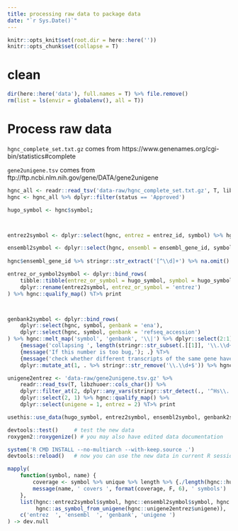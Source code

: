 ```yaml
---
title: processing raw data to package data
date: "`r Sys.Date()`"
---
```


```r
knitr::opts_knit$set(root.dir = here::here(''))
knitr::opts_chunk$set(collapse = T)
```



# clean

```r
dir(here::here('data'), full.names = T) %>% file.remove()
rm(list = ls(envir = globalenv(), all = T))
```



# Process raw data


`hgnc_complete_set.txt.gz` comes from https://www.genenames.org/cgi-bin/statistics#complete

`gene2unigene.tsv` comes from ftp://ftp.ncbi.nlm.nih.gov/gene/DATA/gene2unigene


```r
hgnc_all <- readr::read_tsv('data-raw/hgnc_complete_set.txt.gz', T, libzhuoer::cols_char()) 
hgnc <- hgnc_all %>% dplyr::filter(status == 'Approved')

hugo_symbol <- hgnc$symbol;



entrez2symbol <- dplyr::select(hgnc, entrez = entrez_id, symbol) %>% hgnc::qualify_map() %T>% print

ensembl2symbol <- dplyr::select(hgnc, ensembl = ensembl_gene_id, symbol) %>% hgnc::qualify_map() %T>% print
 
hgnc$ensembl_gene_id %>% stringr::str_extract('[^\\d]+') %>% na.omit() %>% unique

entrez_or_symbol2symbol <- dplyr::bind_rows(
	tibble::tibble(entrez_or_symbol = hugo_symbol, symbol = hugo_symbol), 
	dplyr::rename(entrez2symbol, entrez_or_symbol = 'entrez')
) %>% hgnc::qualify_map() %T>% print



genbank2symbol <- dplyr::bind_rows(
	dplyr::select(hgnc, symbol, genbank = 'ena'),
	dplyr::select(hgnc, symbol, genbank = 'refseq_accession')
) %>% hgnc::melt_map('symbol', 'genbank', '\\|') %>% dplyr::select(2:1) %T>% 
	{message('collapsing ', length(stringr::str_subset(.[[1]], '\\.\\d+$')), ' transcripts to genes')} %T>% 
	{message('If this number is too bug,'); .} %T>% 
	{message('check whether different transcripts of the same gene have different symbols')} %>%
	dplyr::mutate_at(1, . %>% stringr::str_remove('\\.\\d+$')) %>% hgnc::qualify_map() %T>% print

unigene2entrez <- 'data-raw/gene2unigene.tsv.gz' %>% 
    readr::read_tsv(T, libzhuoer::cols_char()) %>% 
	dplyr::filter_at(2, dplyr::any_vars(stringr::str_detect(., '^Hs\\.'))) %>% 
	dplyr::select(2, 1) %>% hgnc::qualify_map() %>%
	dplyr::select(unigene = 1, entrez = 2) %T>% print

usethis::use_data(hugo_symbol, entrez2symbol, ensembl2symbol, genbank2symbol, entrez_or_symbol2symbol, unigene2entrez, overwrite = T);
```



```r
devtools::test()     # test the new data
roxygen2::roxygenize() # you may also have edited data documentation

system('R CMD INSTALL --no-multiarch --with-keep.source .')
devtools::reload()   # now you can use the new data in current R session 
```


```r
mapply(
	function(symbol, name) {
		coverage <- symbol %>% unique %>% length %>% {./length(hgnc::hugo_symbol)};
		message(name, ' covers ', format(coverage, F, 6), ' symbols')
	},
	list(hgnc::entrez2symbol$symbol, hgnc::ensembl2symbol$symbol, hgnc::genbank2symbol$symbol, 
		 hgnc::as_symbol_from_unigene(hgnc::unigene2entrez$unigene)),
	c('entrez  ', 'ensembl  ', 'genbank', 'unigene ')
) -> dev.null
```
